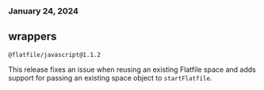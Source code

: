 ### January 24, 2024

## wrappers

`@flatfile/javascript@1.1.2`

This release fixes an issue when reusing an existing Flatfile space and adds support for passing an existing space object to `startFlatfile`.
